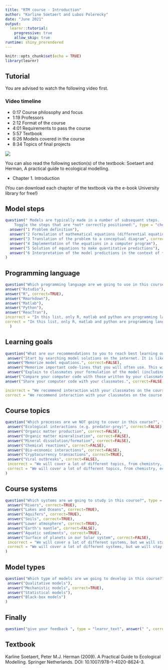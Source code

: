 ```yaml
---
title: "RTM course - Introduction"
author: "Karline Soetaert and Lubos Polerecky"
date: "June 2021"
output: 
  learnr::tutorial:
    progressive: true
    allow_skip: true
runtime: shiny_prerendered
---
```


```r
knitr::opts_chunk$set(echo = TRUE)
library(learnr)
```

## Tutorial

You are advised to watch the following video first.

### Video timeline 
* 0:17 Course philosophy and focus
* 1:19 Professors
* 2:12 Format of the course
* 4:01 Requirements to pass the course
* 5:57 Textbook
* 6:26 Models covered in the course
* 8:34 Topics of final projects

![](https://www.youtube.com/watch?v=r45xetHO8bI&list=PLx8PHcDdmF-uD1Pr07TU9SzlhlGpfrxqn&index=1)

You can also read the following section(s) of the textbook:
Soetaert and Herman, A practical guide to ecological modelling.

* Chapter 1. Introduction

(You can download each chapter of the textbook via the e-book University library for free!)

## Model steps

```r
question(" Models are typically made in a number of subsequent steps. 
    Toggle the steps that are *not* correctly positioned:", type = "checkbox",
  answer("1 Problem definition"),
  answer("2 Formulation of mathematical equations (differential equations)", correct  =TRUE),
  answer("3 Translation of the problem to a conceptual diagram", correct  =TRUE),
  answer("4 Implementation of the equations in a computer program"),
  answer("5 Solution of equations to make quantitative predictions"),
  answer("6 Interpretation of the model predictions in the context of the original problem")
)
```

## Programming language

```r
question("Which programming language are we going to use in this course to solve our models?", type = "learnr_radio",
answer("Rstudio"),
answer("R", correct=TRUE),
answer("Rmarkdown"),
answer("Matlab"),
answer("Python"),
answer("ReacTran"),
incorrect = "In this list, only R, matlab and python are programming languages, and R is the one that we will use in this course. Rmarkdown is a platform to merge an R-code with text;  Rstudio provides an integrated development environment (IDE), or an interface, that facilitates using R; ReacTran is one of the many R-packages that we will use.",
correct = "In this list, only R, matlab and python are programming languages, and R is the one that we will use in this course. Rmarkdown is a platform to merge an R-code with text;  Rstudio provides an integrated development environment (IDE), or an interface, that facilitates using R; ReacTran is one of the many R-packages that we will use." 
  )
```

## Learning goals

```r
question("What are our recommendations to you to reach best learning outcomes in this course?", type = "learnr_checkbox",
 answer("Start by searching model solutions on the internet. It is likely that someone had the same problem as you before, so you can see their solution and learn from it.", correct=FALSE),
 answer("Memorize model equations.", correct=FALSE),
 answer("Memorize important code-lines that you will often use. This will speed up the development of your imodels.", correct=FALSE),
 answer("Explain to classmates your formulation of the model (including the conceptual diagram, equations, computer code).", correct=TRUE),
answer("Compare your computer code with those written by your classmates.", correct=TRUE),
answer("Share your computer code with your classmates.", correct=FALSE),

incorrect = "We recommend interaction with your classmates on the course topics - compare your model steps and model solutions with each other!",
correct = "We recommend interaction with your classmates on the course topics - compare your model steps and model solutions with each other!")
```

## Course topics

```r
question("Which processes are we NOT going to cover in this course?", type = "learnr_checkbox",
 answer("Ecological interactions (e.g. predator-prey)", correct=FALSE),
 answer("Organic matter production", correct=FALSE),
 answer("Organic matter mineralisation", correct=FALSE),
 answer("Mineral dissolution/formation", correct=FALSE),
 answer("Chemical reactions", correct=FALSE),
 answer("Bio-economic interactions", correct=FALSE),   
 answer("Cryptocurrency transactions", correct=TRUE),
 answer("Viral outbreaks", correct=FALSE),
 incorrect = "We will cover a lot of different topics, from chemistry, ecology, physics, and even economy - but this does not include cryptocurrency.",
 correct = "We will cover a lot of different topics, from chemistry, ecology, physics, and even economy - but this does not include cryptocurrency."
)
```

## Course systems

```r
question("Which systems are we going to study in this course?", type = "learnr_checkbox",
 answer("Rivers", correct=TRUE),
 answer("Lakes and Oceans", correct=TRUE),
 answer("Aquifers", correct=TRUE),
 answer("Soils", correct=TRUE),
 answer("Lower atmosphere", correct=TRUE),
 answer("Earth's mantle", correct=FALSE),
 answer("Aquatic sediments", correct=TRUE),
 answer("Surface of planets in our Solar system", correct=FALSE),
 incorrect = "We will cover a lot of different systems, but we will stay close to the Earth's surface.",
 correct = "We will cover a lot of different systems, but we will stay close to the Earth's surface."
)
```

## Model types

```r
question("Which type of models are we going to develop in this course?", type = "learnr_radio",
 answer("Qualitative models"),
 answer("Mechanistic models", correct=TRUE),
 answer("Statistical models"),
 answer("Black-box models")
)
```

## Finally

```r
question("give your feedback ", type = "learnr_text", answer(" ", correct=TRUE), correct="thank you", incorrect = "thank you")
```

## Textbook

Karline Soetaert, Peter M.J. Herman (2009). A Practical Guide to Ecological Modelling. Springer Netherlands. DOI: 10.1007/978-1-4020-8624-3.
